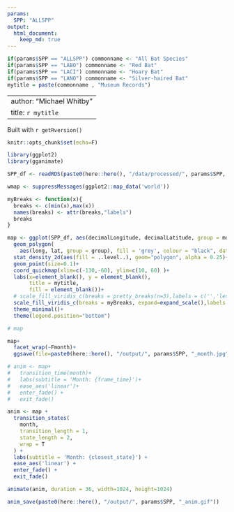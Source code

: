 ```yaml
---
params:
  SPP: "ALLSPP"
output: 
  html_document:
    keep_md: true
---
```


```r
if(params$SPP == "ALLSPP") commonname <- "All Bat Species"
if(params$SPP == "LABO") commonname <- "Red Bat"
if(params$SPP == "LACI") commonname <- "Hoary Bat"
if(params$SPP == "LANO") commonname <- "Silver-haired Bat"
mytitle = paste(commonname , "Museum Records")
```

---
author: "Michael Whitby"
title: `r mytitle`
---
Built with `r getRversion()`

```r
knitr::opts_chunk$set(echo=F)

library(ggplot2)
library(gganimate)

SPP_df <- readRDS(paste0(here::here(), "/data/processed/", params$SPP, "_records.RDS"))
```


```r
wmap <- suppressMessages(ggplot2::map_data('world'))

myBreaks <- function(x){
  breaks <- c(min(x),max(x))
  names(breaks) <- attr(breaks,"labels")
  breaks
}

map <- ggplot(SPP_df, aes(decimalLongitude, decimalLatitude, group = month)) +
  geom_polygon(
    aes(long, lat, group = group), fill = 'grey', colour = "black", data = wmap)+
  stat_density_2d(aes(fill = ..level..), geom="polygon", alpha = 0.25)+
  geom_point(size=0.1)+
  coord_quickmap(xlim=c(-130,-60), ylim=c(10, 60) )+
  labs(x=element_blank(), y = element_blank(), 
       title = mytitle,
       fill = element_blank())+
  # scale_fill_viridis_c(breaks = pretty_breaks(n=3),labels = c('','less', "",'more',''))+
  scale_fill_viridis_c(breaks = myBreaks, expand=expand_scale(),labels = c('Fewer Records','More Records') )+
  theme_minimal()+
  theme(legend.position="bottom")

# map

map+
  facet_wrap(~Fmonth)+
  ggsave(file=paste0(here::here(), "/output/", params$SPP, "_month.jpg"), width = 8, height = 10.5)


```


```r
# anim <- map+
#   transition_time(month)+
#   labs(subtitle = 'Month: {frame_time}')+
#   ease_aes('linear')+
#   enter_fade() +
#   exit_fade()

anim <- map +
  transition_states(
    month,
    transition_length = 1,
    state_length = 2,
    wrap = T
  ) +
  labs(subtitle = 'Month: {closest_state}') +
  ease_aes('linear') +
  enter_fade() +
  exit_fade()

animate(anim, duration = 36, width=1024, height=1024)

anim_save(paste0(here::here(), "/output/", params$SPP, "_anim.gif"))

```
